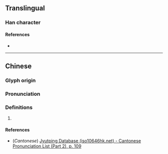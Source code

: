{{character info}}
==Translingual==

===Han character===
{{Han char|rn=61|rad=心|as=11|sn=15|four=|canj=DKP,XXXDK|ids=⿱敕心}}

====References====
* {{Han ref|kx=0398.370|dkj=11093|dj=0738.020|hdz=42341.120|uh=6157|ud=24919}}

----

==Chinese==
{{zh-forms}}

===Glyph origin===
{{Han etym}}

===Pronunciation===
{{zh-pron
|m=chì
|c=cik1
|mc=y
|oc=y
|ma=
|cat=
}}

===Definitions===
{{zh-hanzi}}

# {{rfdef|zh}}
====References====
* (''Cantonese'') [http://www.iso10646hk.net/jp/document/download.jsp Jyutping Database (iso10646hk.net) - Cantonese Pronunciation List (Part 2), p. 109]